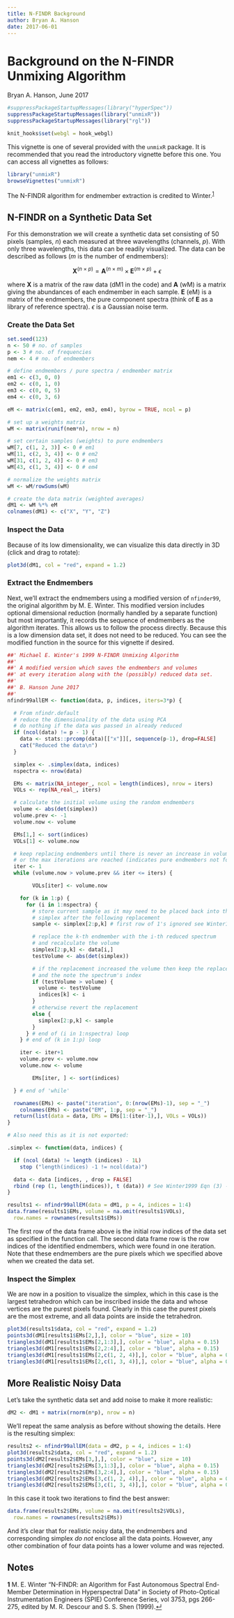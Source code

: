 ```yaml
---
title: N-FINDR Background
author: Bryan A. Hanson
date: 2017-06-01
---
```


<!--
%\VignetteEngine{knitr::knitr}
%\VignetteIndexEntry{N-FINDR Algorithm}
%\VignetteKeywords{hyperspectral unmixing, vertex component analysis, VCA, NFINDR, N-FINDR, iterative constrained endmembers, ICE, spectroscopy, R, spectral mixing analysis}
 -->

Background on the N-FINDR Unmixing Algorithm
========================================================

Bryan A. Hanson, June 2017

```r
#suppressPackageStartupMessages(library("hyperSpec"))
suppressPackageStartupMessages(library("unmixR"))
suppressPackageStartupMessages(library("rgl"))

knit_hooks$set(webgl = hook_webgl)
```

This vignette is one of several provided with the `unmixR` package.  It is recommended that you read the introductory vignette before this one.  You can access all vignettes as follows:

```r
library("unmixR")
browseVignettes("unmixR")
```

The N-FINDR algorithm for endmember extraction is credited to Winter.<sup id="Winter1999">[1](#fnWinter1999)</sup>

## N-FINDR on a Synthetic Data Set

For this demonstration we will create a synthetic data set consisting of 50 pixels (samples, $n$) each measured at three wavelengths (channels, $p$).  With only three wavelengths, this data can be readily visualized.  The data can be described as follows ($m$ is the number of endmembers):

$$ \mathbf{X}^{(n \ \times \ p)} = \mathbf{A}^{(n \ \times \ m)} \times \mathbf{E}^{(m \ \times \ p)} + \epsilon $$

where $\mathbf{X}$ is a matrix of the raw data (dM1 in the code) and $\mathbf{A}$ (wM) is a matrix giving the abundances of each endmember in each sample.  $\mathbf{E}$ (eM) is a matrix of the endmembers, the pure component spectra (think of $\mathbf{E}$ as a library of reference spectra). $\epsilon$ is a Gaussian noise term.  

### Create the Data Set

```r
set.seed(123)
n <- 50 # no. of samples
p <- 3 # no. of frequencies
nem <- 4 # no. of endmembers

# define endmembers / pure spectra / endmember matrix
em1 <- c(3, 0, 0)
em2 <- c(0, 1, 0)
em3 <- c(0, 0, 5)
em4 <- c(0, 3, 6)

eM <- matrix(c(em1, em2, em3, em4), byrow = TRUE, ncol = p)

# set up a weights matrix
wM <- matrix(runif(nem*n), nrow = n)

# set certain samples (weights) to pure endmembers
wM[7, c(1, 2, 3)] <- 0 # em1
wM[11, c(2, 3, 4)] <- 0 # em2
wM[31, c(1, 2, 4)] <- 0 # em3
wM[43, c(1, 3, 4)] <- 0 # em4

# normalize the weights matrix
wM <- wM/rowSums(wM)

# create the data matrix (weighted averages)
dM1 <- wM %*% eM
colnames(dM1) <- c("X", "Y", "Z")
```
### Inspect the Data

Because of its low dimensionality, we can visualize this data directly in 3D (click and drag to rotate):

```r
plot3d(dM1, col = "red", expand = 1.2)
```

### Extract the Endmembers

Next, we'll extract the endmembers using a modified version of `nfinder99`, the original algorithm by M. E. Winter.  This modified version includes optional dimensional reduction (normally handled by a separate function) but most importantly, it records the sequence of endmembers as the algorithm iterates.  This allows us to follow the process directly.  Because this is a low dimension data set, it does not need to be reduced. You can see the modified function in the source for this vignette if desired.

```r
##' Michael E. Winter's 1999 N-FINDR Unmixing Algorithm
##'
##' A modified version which saves the endmembers and volumes
##' at every iteration along with the (possibly) reduced data set.
##'
##' B. Hanson June 2017
##'
nfindr99allEM <- function(data, p, indices, iters=3*p) {

  # From nfindr.default
  # reduce the dimensionality of the data using PCA
  # do nothing if the data was passed in already reduced
  if (ncol(data) != p - 1) {
    data <- stats::prcomp(data)[["x"]][, sequence(p-1), drop=FALSE]
    cat("Reduced the data\n")
  }

  simplex <- .simplex(data, indices)
  nspectra <- nrow(data)

  EMs <- matrix(NA_integer_, ncol = length(indices), nrow = iters)
  VOLs <- rep(NA_real_, iters)

  # calculate the initial volume using the random endmembers
  volume <- abs(det(simplex))
  volume.prev <- -1
  volume.now <- volume

  EMs[1,] <- sort(indices)
  VOLs[1] <- volume.now

  # keep replacing endmembers until there is never an increase in volume
  # or the max iterations are reached (indicates pure endmembers not found)
  iter <- 1
  while (volume.now > volume.prev && iter <= iters) {

		VOLs[iter] <- volume.now

    for (k in 1:p) {
      for (i in 1:nspectra) {
        # store current sample as it may need to be placed back into the
        # simplex after the following replacement
        sample <- simplex[2:p,k] # first row of 1's ignored see Winter1999 Eqn (3)

        # replace the k-th endmember with the i-th reduced spectrum
        # and recalculate the volume
        simplex[2:p,k] <- data[i,]
        testVolume <- abs(det(simplex))

        # if the replacement increased the volume then keep the replacement
        # and the note the spectrum's index
        if (testVolume > volume) {
          volume <- testVolume
          indices[k] <- i
        }
        # otherwise revert the replacement
        else {
          simplex[2:p,k] <- sample
        }
      } # end of (i in 1:nspectra) loop
    } # end of (k in 1:p) loop

    iter <- iter+1
    volume.prev <- volume.now
    volume.now <- volume

		EMs[iter, ] <- sort(indices)

  } # end of 'while'

  rownames(EMs) <- paste("iteration", 0:(nrow(EMs)-1), sep = "_")
	colnames(EMs) <- paste("EM", 1:p, sep = "_")
  return(list(data = data, EMs = EMs[1:(iter-1),], VOLs = VOLs))
}

# Also need this as it is not exported:

.simplex <- function(data, indices) {

  if (ncol (data) != length (indices) - 1L)
    stop ("length(indices) -1 != ncol(data)")

  data <- data [indices, , drop = FALSE]
  rbind (rep (1, length(indices)), t (data)) # See Winter1999 Eqn (3) - needed for volume computation
}
```

```r
results1 <- nfindr99allEM(data = dM1, p = 4, indices = 1:4)
data.frame(results1$EMs, volume = na.omit(results1$VOLs),
  row.names = rownames(results1$EMs))
```

The first row of the data frame above is the initial row indices of the data set as specified in the function call.  The second data frame row is the row indices of the identified endmembers, which were found in one iteration.  Note that these endmembers are the pure pixels which we specified above when we created the data set.

### Inspect the Simplex

We are now in a position to visualize the simplex, which in this case is the largest tetrahedron which can be inscribed inside the data and whose vertices are the purest pixels found.  Clearly in this case the purest pixels are the most extreme, and all data points are inside the tetrahedron.

```r
plot3d(results1$data, col = "red", expand = 1.2)
points3d(dM1[results1$EMs[2,],], color = "blue", size = 10)
triangles3d(dM1[results1$EMs[2,1:3],], color = "blue", alpha = 0.15)
triangles3d(dM1[results1$EMs[2,2:4],], color = "blue", alpha = 0.15)
triangles3d(dM1[results1$EMs[2,c(1, 2, 4)],], color = "blue", alpha = 0.15)
triangles3d(dM1[results1$EMs[2,c(1, 3, 4)],], color = "blue", alpha = 0.15)

```

## More Realistic Noisy Data

Let's take the synthetic data set and add noise to make it more realistic:

```r
dM2 <- dM1 + matrix(rnorm(n*p), nrow = n)
```

We'll repeat the same analysis as before without showing the details.  Here is the resulting simplex:

```r
results2 <- nfindr99allEM(data = dM2, p = 4, indices = 1:4)
plot3d(results2$data, col = "red", expand = 1.2)
points3d(dM2[results2$EMs[3,],], color = "blue", size = 10)
triangles3d(dM2[results2$EMs[3,1:3],], color = "blue", alpha = 0.15)
triangles3d(dM2[results2$EMs[3,2:4],], color = "blue", alpha = 0.15)
triangles3d(dM2[results2$EMs[3,c(1, 2, 4)],], color = "blue", alpha = 0.15)
triangles3d(dM2[results2$EMs[3,c(1, 3, 4)],], color = "blue", alpha = 0.15)
```
In this case it took two iterations to find the best answer:

```r
data.frame(results2$EMs, volume = na.omit(results2$VOLs),
  row.names = rownames(results2$EMs))
```
And it's clear that for realistic noisy data, the endmembers and corresponding simplex *do not* enclose all the data points.  However, any other combination of four data points has a lower volume and was rejected.

## Notes

<b id="fnWinter1999">1</b> M. E. Winter "N-FINDR: an Algorithm for Fast Autonomous Spectral End-Member Determination in Hyperspectral Data" in Society of Photo-Optical Instrumentation Engineers (SPIE) Conference Series, vol 3753, pgs 266-275, edited by M. R. Descour and S. S. Shen (1999).[&crarr;](#Winter1999)
